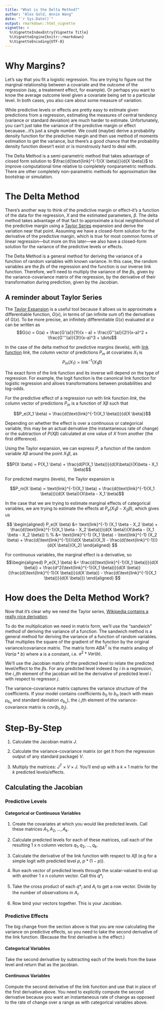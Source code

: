 ```yaml
---
title: "What is the Delta Method?"
author: "Alex Gold, Annie Wang"
date: "`r Sys.Date()`"
output: rmarkdown::html_vignette
vignette: >
  %\VignetteIndexEntry{Vignette Title}
  %\VignetteEngine{knitr::rmarkdown}
  %\VignetteEncoding{UTF-8}
---
```


# Why Margins?
Let's say that you fit a logistic regression. You are trying to figure out the marginal relationship between a covariate and the outcome of the regression (say, a treatement effect, for example). Or perhaps you want to know the average outcome level given a covariate being set to a particular level. In both cases, you also care about some measure of variation.

While predictive levels or effects are pretty easy to estimate given predictions from a regression, estimating the measures of central tendency (variance or standard deviation) are much harder to estimate. Unfortunately, you can't just take the variance of the predictive margin or effect becauase...it's just a single number. We could (maybe) derive a probability density function for the predictive margin and then use method of moments estimation to get the variance, but there’s a good chance that the probability density function doesn’t exist or is monstrously hard to deal with.

The Delta Method is a semi-parametric method that takes advantage of closed form solution to $\frac{d(\text{link}^{-1}(X \beta))}{d(X \beta)}$ to improve computational time relative to completely nonparametric methods. There are other completely non-parametric methods for approximation like bootstrap or simulation.

# The Delta Method
There's another way to think of the predictive margin or effect--it's a function of the data for the regression, $X$ and the estimated parameters, $\beta$. The delta method takes advantage of that fact to approximate a local neighborhood of the predictive margin using a [Taylor Series](https://en.wikipedia.org/wiki/Taylor_series) expansion and derive the variation near that point. Assuming we have a closed-form solution for the derivative of the predictive margin, which is true for most common forms of linear regression---but more on this later---we also have a closed-form solution for the variance of the predictive levels or effects.

The Delta Method is a general method for deriving the variance of a function of random variables with known variance. In this case, the random variables are the $\beta$s of the regression and the function is our inverse link function. Therefore, we’ll need to multiply the variance of the $\beta$s, given by the variance-covariance matrix of the regression, by the derivative of their transformation during prediction, given by the Jacobian. 

## A reminder about Taylor Series
The [Taylor Expansion](https://en.wikipedia.org/wiki/Taylor_series) is a useful tool because it allows us to approximate a differentiable function, $G(x)$, in terms of (an infinite sum of) the derivatives of $G(x)$. To be more precise, an infinitely differentiable $G(x)$ evaluated at $a$ can be written as
$$G(x) = G(a) + \frac{G'(a)}{1!}(x - a) + \frac{G''(a)}{2!}(x-a)^2 + 
\frac{G'''(a)}{3!}(x-a)^3 + \dots$$

In the case of the delta method for predictive margins (levels), with [link function](https://en.wikipedia.org/wiki/Generalized_linear_model#Link_function) $link$, the column vector of predictions $P_m$ at covariates $X_1$ is 
$$P_m(X_1) = \text{link}^{-1}(X_1 \beta)$$

The exact form of the link function and its inverse will depend on the type of regression. For example, the logit function is the canonical link function for logistic regression and allows transformations between probabilities and log-odds.

For the predictive effect of a regression run with link function $link$, the column vector of predictions $P_m$ is a function of $X \beta$ such that 

$$P_e(X_1 \beta) = \frac{d(\text{link}^{-1}(X_1 \beta))}{d(X \beta)}$$ 

Depending on whether the effect is over a continuous or categorical variable, this may be an actual derivative (the instantaneous rate of change) or the subtraction of $P(X \beta)$ calculated at one value of $X$ from another (the first difference). 

Using the Taylor expansion, we can express $P$, a function of the random variable $X \beta$ around the point $X_1 \beta$, as

$$P(X \beta) = P(X_1 \beta) + 
\frac{d(P(X_1 \beta))}{d(X\beta)}(X\beta - X_1 \beta)$$

For predicted margins (levels), the Taylor expansion is 

$$P_m(X \beta) = \text{link}^{-1}(X_1 \beta) + 
\frac{d(\text{link}^{-1}(X_1 \beta))}{d(X \beta)}(X\beta - X_1 \beta)$$

In the case that we are trying to estimate marginal effects of categorical variables, we are trying to estimate the effects at $P_e(X_1 \beta - X_2 \beta)$, which gives us

$$ \begin{aligned}
P_e(X \beta) &= \text{link}^{-1} (X_1 \beta - X_2 \beta) + 
\frac{d(\text{link}^{-1}(X_1 \beta - X_2 \beta))}{d(X \beta)}(X\beta - (X_1 \beta - X_2 \beta)) \\
% &= \text{link}^{-1} (X_1 \beta) - \text{link}^{-1} (X_2 \beta) + \frac{d(\text{link}^{-1})}{d(X \beta)}(X_1) - \frac{d(\text{link}^{-1})}{d(X \beta)}(X_2)
\end{aligned}
$$

For continuous variables, the marginal effect is a derivative, so 
$$\begin{aligned}
P_e(X_1 \beta) &= \frac{d(\text{link}^{-1}(X_1 \beta))}{d(X \beta)} + 
\frac{d^2(\text{link}^{-1}(X_1 \beta))}{d(X \beta)}(\frac{d(\text{link}^{-1}(X \beta))}{d(X \beta)} - \frac{d(\text{link}^{-1}(X_1 \beta))}{d(X \beta)})
\end{aligned}
$$

# How does the Delta Method Work?

Now that it's clear why we need the Taylor series, [Wikipedia contains a really nice derivation](https://en.wikipedia.org/wiki/Delta_method#Multivariate_delta_method).

To do the multiplication we need in matrix form, we’ll use the “sandwich” method of deriving the variance of a function. The sandwich method is a general method for deriving the variance of a function of random variables. That multiplies the square of the gradient of the function by the original variance/covariance matrix. The matrix form $ABA^T$ is the matrix analog of $Var(a * b)$ where a is a constant, i.e. $a^2*Var(b)$.

We’ll use the Jacobian matrix of the predicted level to relate the predicted level/effect to the $\beta$s. For any predicted level indexed by $i$ in a regression, the $i,j$th element of the jacobian will be the derivative of predicted level $i$ with respect to regressor $j$. 

The variance-covariance matrix captures the variance structure of the coefficients. If your model contains coefficients $b_0$ to $b_n$ (each with mean $\mu_{b_n}$ and standard deviation $\sigma_{b_n}$), the $i,j$th element of the variance-covariance matrix is $cov(b_i, b_j)$.

# Step-By-Step

1. Calculate the Jacobian matrix $J$.

2. Calculate the variance-covariance matrix (or get it from the regression output of any standard package) $V$.

3. Multiply the matrices: $J^{T} \times V \times J$. You’ll end up with a $k \times 1$ matrix for the $k$ predicted levels/effects.

## Calculating the Jacobian

### Predictive Levels 

#### Categorical or Continuous Variables

1. Create the covariates at which you would like predicted levels. Call these matrices $A_1, A_2, ..., A_k$. 

1. Calculate predicted levels for each of these matrices, call each of the resulting 1 x n column vectors $q_1, q_2, ..., q_k$.

1. Calculate the derivative of the link function with respect to $X \beta$ (e.g for a simple logit with predicted level $p$, $p*(1-p)$). 

1. Run each vector of predicted levels through the scalar-valued to end up with another 1 x n column vector. Call this $q*_i$

1. Take the cross product of each $q*_i$ and $A_i$ to get a row vector. Divide by the number of observations in $A_i$.

1. Row bind your vectors together. This is your Jacobian.

### Predictive Effects

The big change from the section above is that you are now calculating the variance on predictive effects, so you need to take the second derivative of the link function. (Because the first derivative is the effect.)

#### Categorical Variables

Take the second derivative by subtracting each of the levels from the base level and return that as the jacobian. 

#### Continuous Variables

Compute the second derivative of the link function and use that in place of the first derivative above. You need to explicitly compute the second derivative because you want an instantaneous rate of change as opposed to the rate of change over a range as with categorical variables above.
